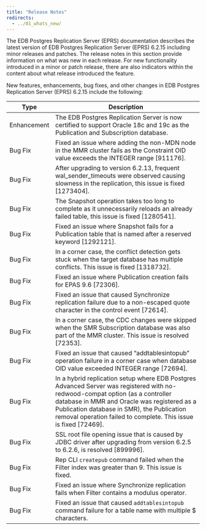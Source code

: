 ```yaml
---
title: "Release Notes"
redirects:
  - ../01_whats_new/
---
```


The EDB Postgres Replication Server (EPRS) documentation describes the latest version of EDB Postgres Replication Server (EPRS) 6.2.15 including minor releases and patches. The release notes in this section provide information on what was new in each release. For new functionality introduced in a minor or patch release, there are also indicators within the content about what release introduced the feature.


New features, enhancements, bug fixes, and other changes in EDB Postgres Replication Server (EPRS) 6.2.15 include the following:

| Type | Description |
| ---- |------------ |
| Enhancement | The EDB Postgres Replication Server is now certified to support Oracle 18c and 19c as the Publication and Subscription database.                       |
| Bug Fix | Fixed an issue where adding the non-MDN node in the MMR cluster fails as the Constraint OID value exceeds the INTEGER range [911176].|
| Bug Fix | After upgrading to version 6.2.13, frequent wal_sender_timeouts were observed causing slowness in the replication, this issue is fixed [1273404].          |
| Bug Fix | The Snapshot operation takes too long to complete as it unnecessarily reloads an already failed table, this issue is fixed [1280541].|
| Bug Fix | Fixed an issue where Snapshot fails for a Publication table that is named after a reserved keyword [1292121].     |
| Bug Fix | In a corner case, the conflict detection gets stuck when the target database has multiple conflicts. This issue is fixed [1318732].|
| Bug Fix | Fixed an issue where Publication creation fails for EPAS 9.6 [72306].|
| Bug Fix | Fixed an issue that caused Synchronize replication failure due to a non-escaped quote character in the control event [72614].|
| Bug Fix | In a corner case, the CDC changes were skipped when the SMR Subscription database was also part of the MMR cluster. This issue is resolved [72353].|
| Bug Fix | Fixed an issue that caused “addtablesintopub” operation failure in a corner case when database OID value exceeded INTEGER range [72694].| 
| Bug Fix | In a hybrid replication setup where EDB Postgres Advanced Server was registered with no-redwood-compat option (as a controller database in MMR and Oracle was registered as a Publication database in SMR), the Publication removal operation failed to complete. This issue is fixed [72469].|
| Bug Fix | SSL root file opening issue that is caused by JDBC driver after upgrading from version 6.2.5 to 6.2.6, is resolved [899996].|
| Bug Fix | Rep CLI `createpub` command failed when the Filter index was greater than 9. This issue is fixed.|
| Bug Fix | Fixed an issue where Synchronize replication fails when Filter contains a modulus operator.|
| Bug Fix | Fixed an issue that caused `addtablesintopub` command failure for a table name with multiple $ characters.|
